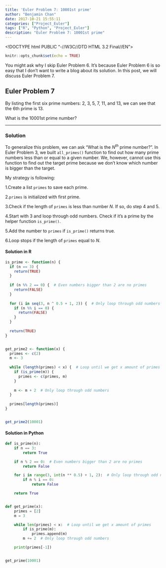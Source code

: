 ```yaml
---
title: 'Euler Problem 7: 10001st prime'
author: "Benjamin Chan"
date: 2017-10-21 15:55:11
categories: ["Project_Euler"]
tags: ["R", "Python", "Project_Euler"]
description: "Euler Problem 7: 10001st prime"
---
```


<!DOCTYPE html PUBLIC "-//W3C//DTD HTML 3.2 Final//EN">
<html>
<head>
<title>Mathedemo</title>
<script type="text/x-mathjax-config">
  MathJax.Hub.Config({tex2jax: {inlineMath: [['$','$'], ['\\(','\\)']]}});
</script>
<script type="text/javascript" async
  src="https://cdnjs.cloudflare.com/ajax/libs/mathjax/2.7.2/MathJax.js?config=TeX-MML-AM_CHTML">
</script>
</head>

```r
knitr::opts_chunk$set(echo = TRUE)
```

You might ask why I skip Euler Problem 6. It's because Euler Problem 6 is so easy that I don't want to write a blog about its solution. In this post, we will discuss Euler Problem 7.

## Euler Problem 7

By listing the first six prime numbers: 2, 3, 5, 7, 11, and 13, we can see that the 6th prime is 13. 

What is the 10001st prime number?

---

### Solution

To generalize this problem, we can ask "What is the $N^{th}$ prime number?". In Euler Problem 3, we built `all_primes()` function to find out how many prime numbers less than or equal to a given number. We, however, cannot use this function to find out the target prime because we don't know which number is bigger than the target.

My strategy is following:

1.Create a list `primes` to save each prime.

2.`primes` is initialized with first prime.

3.Check if the length of `primes` is less than number $N$. If so, do step 4 and 5.

4.Start with 3 and loop through odd numbers. Check if it's a prime by the helper function `is_prime()`.

5.Add the number to `primes` if `is_prime()` returns true.

6.Loop stops if the length of `primes` equal to $N$.


#### Solution in R
```r
is_prime <- function(n) {
  if (n == 3) {
    return(TRUE)
  }
  
  if (n %% 2 == 0) {  # Even numbers bigger than 2 are no primes
    return(FALSE)
  }
  
  for (i in seq(3, n ^ 0.5 + 1, 2)) {  # Only loop through odd numbers
    if (n %% i == 0) {
      return(FALSE)
    }
  }
  
  return(TRUE)
}


get_prime2 <- function(x) {
  primes <- c(2)
  m <- 3
  
  while (length(primes) < x) {  # Loop until we get x amount of primes
    if (is_prime(m)) {
      primes <- c(primes, m)
    }
    
    m <- m + 2  # Only loop through odd numbers
  }
  
  primes[length(primes)]
}


get_prime2(10001)
```

#### Solution in Python
```python
def is_prime(n):
    if n == 3:
        return True

    if n % 2 == 0:  # Even numbers bigger than 2 are no primes
        return False

    for i in range(3, int(n ** 0.5) + 1, 2):  # Only loop through odd numbers
        if n % i == 0:
            return False

    return True


def get_prime(x):
    primes = [2]
    m = 3

    while len(primes) < x:  # Loop until we get x amount of primes
        if is_prime(m):
            primes.append(m)
        m += 2  # Only loop through odd numbers

    print(primes[-1])


get_prime(10001)
```

